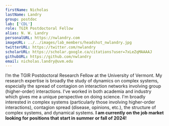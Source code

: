 ```yaml
---
firstName: Nicholas
lastName: Landry
group: postdoc
lab: ['CDL']
role: TGIR Postdoctoral Fellow
alias: N. W. Landry
personalURL: https://nwlandry.com
imageURL: ../../images/lab_members/headshot_nwlandry.jpg
twitterURL: https://twitter.com/nwlandry
scholarURL: https://scholar.google.ca/citations?user=7xLeZqMAAAAJ
githubURL: https://github.com/nwlandry
email: nicholas.landry@uvm.edu
---
```


I’m the TGIR Postdoctoral Research Fellow at the University of Vermont. My research expertise is broadly the study of dynamics on complex systems, especially the spread of contagion on interaction networks involving group (higher-order) interactions. I’ve worked in both academia and industry which gives me a unique perspective on doing science. I'm broadly interested in complex systems (particularly those involving higher-order interactions), contagion spread (disease, opinions, etc.), the structure of complex systems, and dynamical systems.
**I am currently on the job market looking for positions that start in summer or fall of 2024!**

<EducationList>
	<EducationItem advisor="Juan G. Restrepo" 
					degree="Ph.D in Applied Mathematics"
					years="2017-2022" 
					university="University of Colorado at Boulder"/>
    <EducationItem advisor="Juan G. Restrepo" 
					degree="M.S. in Applied Mathematics"
					years="2017-2020" 
					university="University of Colorado at Boulder"/>
	<EducationItem degree="B.S. in Mechanical Engineering"
					years="2010-2014" 
					university="University of New Hampshire"/>
</EducationList>
